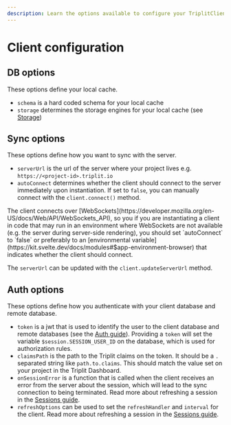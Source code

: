 ```yaml
---
description: Learn the options available to configure your TriplitClient.
---
```



# Client configuration

## DB options

These options define your local cache.

- `schema` is a hard coded schema for your local cache
- `storage` determines the storage engines for your local cache (see [Storage](/client/storage))

## Sync options

These options define how you want to sync with the server.

- `serverUrl` is the url of the server where your project lives e.g. `https://<project-id>.triplit.io`
- `autoConnect` determines whether the client should connect to the server immediately upon instantiation. If set to `false`, you can manually connect with the `client.connect()` method.

<Callout type="warning" emoji="⚠️">
  The client connects over
  [WebSockets](https://developer.mozilla.org/en-US/docs/Web/API/WebSockets_API),
  so you if you are instantiating a client in code that may run in an
  environment where WebSockets are not available (e.g. the server during
  server-side rendering), you should set `autoConnect` to `false` or preferably
  to an [environmental
  variable](https://kit.svelte.dev/docs/modules#$app-environment-browser) that
  indicates whether the client should connect.
</Callout>

The `serverUrl` can be updated with the `client.updateServerUrl` method.

## Auth options

These options define how you authenticate with your client database and remote database.

- `token` is a jwt that is used to identify the user to the client database and remote databases (see the [Auth guide](/auth)). Providing a `token` will set the variable `$session.SESSION_USER_ID` on the database, which is used for authorization rules.
- `claimsPath` is the path to the Triplit claims on the token. It should be a `.` separated string like `path.to.claims`. This should match the value set on your project in the Triplit Dashboard.
- `onSessionError` is a function that is called when the client receives an error from the server about the session, which will lead to the sync connection to being terminated. Read more about refreshing a session in the [Sessions guide](/client/sessions).
- `refreshOptions` can be used to set the `refreshHandler` and `interval` for the client. Read more about refreshing a session in the [Sessions guide](/client/sessions).
